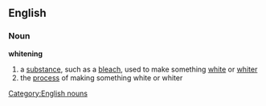==English==
===Noun===
'''whitening'''
#a [[substance]], such as a [[bleach]], used to make something [[white]] or [[whiter]]
#the [[process]] of making something white or whiter
[[Category:English nouns]]